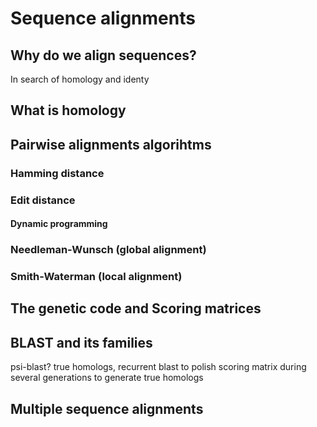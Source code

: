 # Sequence alignments {#sec-aliignments}

## Why do we align sequences? {.unnumbered}

In search of homology and identy

## What is homology {.unnumbered}

## Pairwise alignments algorihtms {.unnumbered}

### Hamming distance {.unnumbered}

### Edit distance {.unnumbered}

#### Dynamic programming

### Needleman-Wunsch (global alignment) {.unnumbered}

### Smith-Waterman (local alignment) {.unnumbered}

## The genetic code and Scoring matrices {.unnumbered}

## BLAST and its families {.unnumbered}

psi-blast? true homologs, recurrent blast to polish scoring matrix during several generations to generate true homologs

## Multiple sequence alignments {.unnumbered}